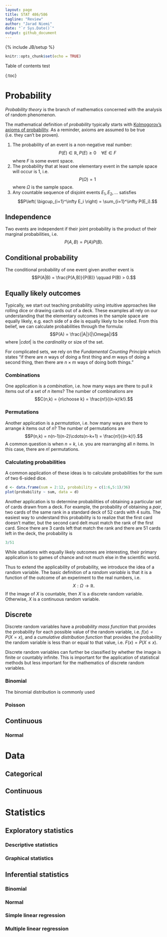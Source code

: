 ```yaml
---
layout: page
title: STAT 486/586
tagline: "Review"
author: "Jarad Niemi"
date: "`r Sys.Date()`"
output: github_document
---
```

{% include JB/setup %}

```r
knitr::opts_chunk$set(echo = TRUE)
```

Table of contents test

{:toc}

# Probability

*Probability theory* is the branch of mathematics concerned with the analysis of 
random phenomenon. 

The mathematical definition of *probability* typically starts with 
[Kolmogorov's axioms of probability](https://en.wikipedia.org/wiki/Probability_axioms).
As a reminder, axioms are assumed to be true (i.e. they can't be proven). 

1. The probability of an event is a non-negative real number:
$$P(E) \in \mathbb{R}, P(E) \ge 0 \quad\forall E \in F$$
where $F$ is some event space. 
2. The probability that at least one elementary event in the sample space will occur is 1, i.e.
$$P(\Omega)=1$$
where $\Omega$ is the sample space. 
3. Any countable sequence of disjoint events $E_1,E_2,\ldots$ satisfies
$$P\left( \bigcup_{i=1}^\infty E_i \right) = \sum_{i=1}^\infty P(E_i).$$



## Independence

Two events are independent if their joint probability is the product of their
marginal probabilities, i.e. 
$$P(A,B) = P(A)P(B).$$

## Conditional probability

The conditional probability of one event given another event is 
$$P(A|B) = \frac{P(A,B)}{P(B)} \qquad P(B) > 0.$$


## Equally likely outcomes

Typically, we start out teaching probability using intuitive approaches like
rolling dice or drawing cards out of a deck.
These examples all rely on our understanding that the elementary outcomes
in the sample space are equally likely, 
e.g. each side of a die is equally likely to be rolled. 
From this belief, 
we can calculate probabilities through the formula:
$$P(A) = \frac{|A|}{|\Omega|}$$
where $|cdot|$ is the *cardinality* or size of the set. 

For complicated sets, 
we rely on the *Fundamental Counting Principle* which states
"if there are $n$ ways of doing a first thing and $m$ ways of doing a second
thing, then there are $n\times m$ ways of doing both things."

### Combinations

One application is a *combination*, 
i.e. how many ways are there to pull $k$ items out of a set of $n$ items?
The number of combinations are 
$$C(n,k) = {n\choose k} = \frac{n!}{(n-k)!k!}.$$

### Permutations

Another application is a *permutation*, 
i.e. how many ways are there to arrange $k$ items out of $n$?
The number of permutations are 
$$P(n,k) = n(n-1)(n-2)\cdots(n-k+1) = \frac{n!}{(n-k)!}.$$
A common question is when $n=k$, i.e. you are rearranging all $n$ items. 
In this case, there are $n!$ permutations.

### Calculating probabilities

A common application of these ideas is to calculate probabilities for the sum of
two 6-sided dice.
```r
d <- data.frame(sum = 2:12, probability = c(1:6,5:1)/36)
plot(probability ~ sum, data = d)
```

Another application is to determine probabilities of obtaining a particular set
of cards drawn from a deck.
For example, the probability of obtaining a *pair*, two cards of the same rank
in a standard deck of 52 cards with 4 suits. 
The easiest way to understand this probability is to realize that the first 
card doesn't matter, 
but the second card delt must match the rank of the first card. 
Since there are 3 cards left that match the rank and there are 51 cards left
in the deck, the probability is 

```r
3/51
```

While situations with equally likely outcomes are interesting,
their primary application is to games of chance and not much else in the 
scientific world. 

Thus to extend the applicability of probability, 
we introduce the idea of a random variable. 
The basic definition of a *random variable* is that it is a function of the
outcome of an experiment to the real numbers, i.e.
$$X: \Omega \to \mathbb{R}.$$
If the image of $X$ is countable, then $X$ is a discrete random variable.
Otherwise, $X$ is a continuous random variable. 





## Discrete

Discrete random variables have a *probability mass function* that provides the
probability for each possible value of the random variable, 
i.e. $f(x)= P(X=x)$, 
and a *cumulative distribution function* that provides the probability the
random variable is less than or equal to that value, 
i.e. $F(x) = P(X \le x)$. 

Discrete random variables can further be classified by whether the image is 
finite or countably infinite. 
This is important for the application of statistical methods but less important
for the mathematics of discrete random variables. 

### Binomial

The binomial distribution is commonly used 

### Poisson

## Continuous

### Normal


# Data

## Categorical

## Continuous

# Statistics

## Exploratory statistics

### Descriptive statistics

### Graphical statistics

## Inferential statistics

### Binomial

### Normal

### Simple linear regression

### Multiple linear regression

